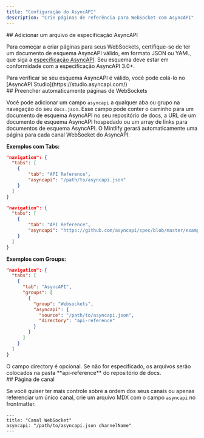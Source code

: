 ```yaml
---
title: "Configuração do AsyncAPI"
description: "Crie páginas de referência para WebSocket com AsyncAPI"
---
```


<div id="add-an-asyncapi-specification-file">
  ## Adicionar um arquivo de especificação AsyncAPI
</div>

Para começar a criar páginas para seus WebSockets, certifique-se de ter um documento de esquema AsyncAPI válido, em formato JSON ou YAML, que siga a [especificação AsyncAPI](https://www.asyncapi.com/docs/reference/specification/v3.0.0). Seu esquema deve estar em conformidade com a especificação AsyncAPI 3.0+.

<Tip>
  Para verificar se seu esquema AsyncAPI é válido, você pode colá-lo no
  [AsyncAPI Studio](https://studio.asyncapi.com/)
</Tip>

<div id="auto-populate-websockets-pages">
  ## Preencher automaticamente páginas de WebSockets
</div>

Você pode adicionar um campo `asyncapi` a qualquer aba ou grupo na navegação do seu `docs.json`. Esse campo pode conter o caminho para um documento de esquema AsyncAPI no seu repositório de docs, a URL de um documento de esquema AsyncAPI hospedado ou um array de links para documentos de esquema AsyncAPI. O Mintlify gerará automaticamente uma página para cada canal WebSocket do AsyncAPI.

**Exemplos com Tabs:**

<CodeGroup>

```json Local File {5}
"navigation": {
  "tabs": [
    {
        "tab": "API Reference",
        "asyncapi": "/path/to/asyncapi.json"
    }
  ]
}

```

```json Remote URL {5}
"navigation": {
  "tabs": [
    {
        "tab": "API Reference",
        "asyncapi": "https://github.com/asyncapi/spec/blob/master/examples/simple-asyncapi.yml"
    }
  ]
}
```

</CodeGroup>

**Exemplos com Groups:**

```json {8-11}
"navigation": {
  "tabs": [
    {
      "tab": "AsyncAPI",
      "groups": [
        {
          "group": "Websockets",
          "asyncapi": {
            "source": "/path/to/asyncapi.json",
            "directory": "api-reference"
          }
        }
      ]
    }
  ]
}
```

<Note>
  O campo directory é opcional. Se não for especificado, os arquivos serão colocados na
  pasta **api-reference** do repositório de docs.
</Note>

<div id="channel-page">
  ## Página de canal
</div>

Se você quiser ter mais controle sobre a ordem dos seus canais ou apenas referenciar um único canal, crie um arquivo MDX com o campo `asyncapi` no frontmatter.

```mdx
---
title: "Canal WebSocket"
asyncapi: "/path/to/asyncapi.json channelName"
---
```